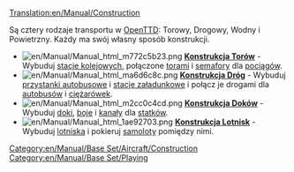 [[Translation:en/Manual/Construction]]
{{pl/Spis treści}}

Są cztery rodzaje transportu w [[en/Manual/Main Page|OpenTTD]]: Torowy, Drogowy, Wodny i Powietrzny. Każdy ma swój własny sposób konstrukcji.


*[[File:en/Manual/Manual html m772c5b23.png]] '''[[pl/Manual/Linie kolejowe|Konstrukcja Torów]]''' - Wybuduj [[en/Manual/Railway station|stacje kolejowych]], połączone [[en/Manual/Building tracks|torami]] i [[pl/Manual/Sygnalizacja|semafory]] dla [[en/Manual/Trains|pociągów]].
*[[File:en/Manual/Manual html ma6d6c8c.png]] '''[[en/Manual/Roadway construction|Konstrukcja Dróg]]''' - Wybuduj [[en/Manual/Loading Bays#bus-loading-bay|przystanki autobusowe]] i [[en/Manual/Loading Bays#lorry-loading-bay|stacje załadunkowe]] i połącz je drogami dla [[en/Manual/Base Set/Road Vehicles/Buses|autobusów]] i [[en/Manual/Road vehicles|ciężarówek]].
*[[File:en/Manual/Manual html m2cc0c4cd.png]] '''[[en/Manual/Waterway construction|Konstrukcja Doków]]''' - Wybuduj [[en/Manual/Water Transport Tiles|doki]], [[en/Manual/Waypoints|boje]] i [[en/Manual/Water Transport Tiles|kanały]] dla [[en/Manual/Ships|statków]].
*[[File:en/Manual/Manual html 1ae92703.png]] '''[[en/Manual/Airport construction|Konstrukcja Lotnisk]]''' - Wybuduj [[en/Manual/Airports|lotniska]] i pokieruj [[en/Manual/Aircraft|samoloty]] pomiędzy nimi.

[[Category:en/Manual/Base Set/Aircraft/Construction]]
[[Category:en/Manual/Base Set/Playing]]